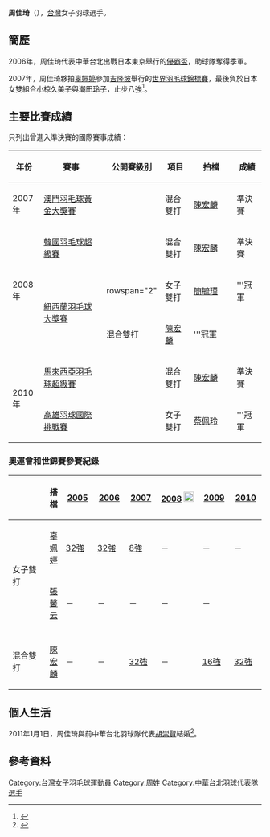 {{noteTA|G1=Badminton}}
{{Infobox 羽球選手
| playername              = 周佳琦
| image                   = 
| size                    = 
| caption                 = 
| birth_name              = 
| date_of_birth           = {{birth_date_and_age|1983|8|21}}<ref name="BWF Profile">{{cite web|title=BWF Profile of CHOU Chia Chi|url=http://bwfcontent.tournamentsoftware.com/profile/biography.aspx?id=9A86D21C-D8BB-4445-8B81-487495F2180E}}{{Dead link|date=2019年10月 |bot=InternetArchiveBot |fix-attempted=yes }}</ref>
| place_of_birth          = 
| height                  = {{height|m=1.64}}<ref name="BWF Profile"/>
| weight                  = {{weight|kg=58}}<ref name="BWF Profile"/>
| event                   = 女子雙打、混合雙打
| country                 = {{ROC}}
| years_active            = 
| handedness              = 右手<ref name="BWF Profile"/>
| coach                   = 
| highest_ranking         = 第29位（混雙-[[陳宏麟|陳宏麟]]）
| date_of_highest_ranking = 2009年11月26日<ref name="highest-ranking">[http://bwfcontent.tournamentsoftware.com/ranking/player.aspx?id=2995&player=108025 BWF World Ranking - Ranking progress of CHOU Chia Chi (50282)]{{en}}</ref>
| current_ranking         = 第99位（女雙-[[楊佳臻|楊佳臻]]）
| date_of_current_ranking = 2012年2月2日 <ref>[http://bwfcontent.tournamentsoftware.com/ranking/category.aspx?id=2995&category=475&p=4&ps=25 BWF World Ranking - BWF世界排名榜 (2/2/2012) - Women's doubles]{{en}}</ref>
| played                  = 85勝–74負（女雙）<br/>39勝–32負（混雙）
| titles                  = 
| bwf_profile             = 9A86D21C-D8BB-4445-8B81-487495F2180E
| bwf_id                  = 50282
| updated                 = 2012年2月4日
}}
{{MedalTableTop|width=286px}}
{{MedalSport | 女子[[羽毛球|羽毛球]]}}
{{MedalCountry | {{TPE}}}}
{{MedalCompetition | [[尤伯杯|尤伯杯]]}}
{{MedalBronze| [[2006年優霸盃|2006年 仙台/東京]] | 女子團體 }}
{{MedalCompetition | [[中華民國全國運動會|中華民國全國運動會]]}}
{{MedalCountry | {{flagicon|ROC}} [[臺北市|臺北市]]}}
{{MedalSilver| [[中華民國88年全國運動會|1999年 桃園]] | [[中華民國88年全國運動會羽球比賽|女子團體]] }}
{{MedalCountry | {{flagicon|ROC}} [[臺北縣|臺北縣]]}}
{{MedalBronze| [[中華民國98年全國運動會|2009年 臺中]] | [[中華民國98年全國運動會羽球比賽|女子雙打]] }}
{{MedalCountry | {{flagicon|ROC}} [[新北市|新北市]]}}
{{MedalSilver| [[中華民國100年全國運動會|2011年 彰化]] | [[中華民國100年全國運動會羽球比賽|女子雙打]] }}
{{MedalBottom}}
'''周佳琦'''（{{bd|1983年|8月21日|||catIdx=C周}}），[[台灣|台灣]]女子羽球選手。

==簡歷==
2006年，周佳琦代表中華台北出戰日本東京舉行的[[2006年優霸盃|優霸盃]]，助球隊奪得季軍。

2007年，周佳琦夥拍[[辜姵婷|辜姵婷]]參加[[吉隆坡|吉隆坡]]舉行的[[2007年世界羽毛球錦標賽|世界羽毛球錦標賽]]，最後負於日本女雙組合[[小椋久美子|小椋久美子]]與[[潮田玲子|潮田玲子]]，止步八強<ref>{{cite news|title=世界羽球賽 辜姵婷／周佳琦 闖進8強|url=http://www.libertytimes.com.tw/2007/new/aug/17/today-sp9.htm|newspaper=自由電子報|date=2008-08-17|archiveurl=https://archive.is/20130419080103/http://www.libertytimes.com.tw/2007/new/aug/17/today-sp9.htm|archivedate=2013-04-19|accessdate=2012-02-04|dead-url=no}}</ref>。

==主要比賽成績==
只列出曾進入準決賽的國際賽事成績：
{| class=wikitable style="text-align:center; font-size:small;" 
!width="50"|年份
!width="180"|賽事
!width="80"|公開賽級別
!width="60"|項目
!width="100"|拍檔
!width="50"|成績
|-
!rowspan="1"|2007年
|[[2007年澳門羽毛球格蘭披治黃金大獎賽|澳門羽毛球黃金大獎賽]]
|{{BWFGPG}}
|混合雙打
|[[陳宏麟|陳宏麟]]
|bgcolor="#b8860b"|準決賽
|-
!rowspan="3"|2008年
|[[2008年韓國羽毛球超級賽|韓國羽毛球超級賽]]
|{{BWFSS}}
|混合雙打
|[[陳宏麟|陳宏麟]]
|bgcolor="#b8860b"|準決賽
|-
|rowspan="2"|[[2008年紐西蘭羽毛球大獎賽|紐西蘭羽毛球大獎賽]]
|rowspan="2" {{BWFGP}}
|女子雙打
|[[簡毓瑾|簡毓瑾]]
|bgcolor="gold"|'''冠軍
|-
|混合雙打
|[[陳宏麟|陳宏麟]]
|bgcolor="gold"|'''冠軍
|-
!rowspan="2"|2010年
|[[2010年馬來西亞羽毛球超級賽|馬來西亞羽毛球超級賽]]
|{{BWFSS}}
|混合雙打
|[[陳宏麟|陳宏麟]]
|bgcolor="#b8860b"|準決賽
|-
|[[2010年高雄國際羽球挑戰賽|高雄羽球國際挑戰賽]]
|{{BWFIC}}
|女子雙打
|[[蔡佩玲|蔡佩玲]]
|bgcolor="GOLD"|'''冠軍
|}
{{BWF賽事級別索引/2007}}

===奧運會和世錦賽參賽紀錄===
{| class=wikitable style="text-align:center; font-size:small;" 
!
!搭檔
!width="50"|[[2005年世界羽毛球錦標賽|2005]]
!width="50"|[[2006年世界羽毛球錦標賽|2006]]
!width="50"|[[2007年世界羽毛球錦標賽|2007]]
!width="80"|[[2008年夏季奧林匹克運動會羽毛球比賽|2008]] [[File:Olympic_rings_without_rims.svg|20px]]
!width="50"|[[2009年世界羽毛球錦標賽|2009]]
!width="50"|[[2010年世界羽毛球錦標賽|2010]]
|-
!rowspan="2" width="80"|女子雙打
|align="left"|[[辜姵婷|辜姵婷]]
|[[2005年世界羽毛球錦標賽女子雙打項目|32強]]
|[[2006年世界羽毛球錦標賽女子雙打項目|32強]]
|[[2007年世界羽毛球錦標賽女子雙打項目|8強]]
|－
|－
|－
|-
|align="left"|[[張馨云|張馨云]]
|－
|－
|－
|－
|－
|{{nowrap|[[2010年世界羽毛球錦標賽女子雙打項目|48強]] (退賽)}}
|-
|
|-
!width="80"|混合雙打
|align="left"|[[陳宏麟|陳宏麟]]
|－
|－
|[[2007年世界羽毛球錦標賽混合雙打項目|32強]]
|－
|[[2009年世界羽毛球錦標賽混合雙打項目|16強]]
|[[2010年世界羽毛球錦標賽混合雙打項目|32強]]
|}

==個人生活==
2011年1月1日，周佳琦與前中華台北羽球隊代表[[胡崇賢|胡崇賢]]結婚<ref>{{cite news|title=羽球》台灣羽壇情侶胡崇賢、周佳琦明年1月1日共結連理|url=http://tw.sports.yahoo.com/article/aurl/d/a/101225/13/68nm.html|newspaper=麗台運動報|date=2010-12-25|deadurl=yes|archiveurl=https://archive.is/20120721061819/http://tw.sports.yahoo.com/article/aurl/d/a/101225/13/68nm.html|archivedate=2012-07-21|accessdate=2012-02-04}}</ref>。

==參考資料==
{{reflist}}

{{DEFAULTSORT:Chou Chia-Chi}}
[[Category:台灣女子羽毛球運動員|Category:台灣女子羽毛球運動員]]
[[Category:周姓|Category:周姓]]
[[Category:中華台北羽球代表隊選手|Category:中華台北羽球代表隊選手]]